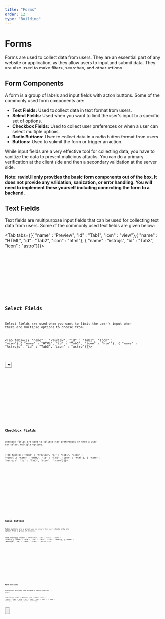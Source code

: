 ```yaml
---
title: "Forms"
order: 12
type: "Building"
---
```



# Forms

Forms are used to collect data from users. They are an essential part of any website or application, as they allow users to input and submit data. They are also used to make filters, searches, and other actions.


## Form Components 

A form is a group of labels and input fields with action buttons. Some of the commonly used form components are:

- **Text Fields:**  Used to collect data in text format from users.
- **Select Fields:** Used when you want to limit the user's input to a specific set of options.
- **Checkbox Fields:** Used to collect user preferences or when a user can select multiple options.
- **Radio Buttons:** Used to collect data in a radio button format from users.
- **Buttons:** Used to submit the form or trigger an action.

While input fields are a very effective tool for collecting data, you have to sanitize the data to prevent malicious attacks. You can do a primary verification at the client side and then a secondary validation at the server side.

**Note: ravixUI only provides the basic form components out of the box. It does not provide any validation, sanization, or error handling. You will need to implement these yourself including connecting the form to a backend.**

## Text Fields

Text fields are multipurpose input fields that can be used for collecting text data from users. Some of the commonly used text fields are given below:


<Tab tabs={[{ "name" : "Preview", "id" : "Tab1", "icon" : "view"},{ "name" : "HTML", "id" : "Tab2", "icon" : "html"}, { "name" : "Astrojs", "id" : "Tab3", "icon" : "astro"}]}>

<section id ="Tab1-panel" role="tabpanel" data-role="tabpanel">
<div class="flex  p-6 items-start justify-center">
<Text />
</div>

</section>

<section id ="Tab2-panel" role="tabpanel" data-role="tabpanel">

<Code code={TextCode} lang="html" title="TextVariants.html" wrap="true" data-pagefind-ignore/>

</section>

<section id ="Tab3-panel" role="tabpanel" data-role="tabpanel">

<Code code={TextCodeAstro} lang="astro" title="TextVariants.astro" wrap="true" data-pagefind-ignore/>

</section>

</Tab>


## Select Fields

Select fields are used when you want to limit the user's input when there are multiple options to choose from.


<Tab tabs={[{ "name" : "Preview", "id" : "Tab1", "icon" : "view"},{ "name" : "HTML", "id" : "Tab2", "icon" : "html"}, { "name" : "Astrojs", "id" : "Tab3", "icon" : "astro"}]}>

<section id ="Tab1-panel" role="tabpanel" data-role="tabpanel">
<div class="flex  p-6 items-start justify-center">
<Select />
</div>

</section>

<section id ="Tab2-panel" role="tabpanel" data-role="tabpanel">

<Code code={SelectCode} lang="html" title="SelectVariants.html" wrap="true" data-pagefind-ignore/>

</section>

<section id ="Tab3-panel" role="tabpanel" data-role="tabpanel">

<Code code={SelectCodeAstro} lang="astro" title="SelectVariants.astro" wrap="true" data-pagefind-ignore/>

</section>

</Tab>

## Checkbox Fields

Checkbox fields are used to collect user preferences or when a user can select multiple options.


<Tab tabs={[{ "name" : "Preview", "id" : "Tab1", "icon" : "view"},{ "name" : "HTML", "id" : "Tab2", "icon" : "html"}, { "name" : "Astrojs", "id" : "Tab3", "icon" : "astro"}]}>

<section id ="Tab1-panel" role="tabpanel" data-role="tabpanel">
<div class="flex  p-6 items-start justify-center">
<Checkbox />
</div>

</section>

<section id ="Tab2-panel" role="tabpanel" data-role="tabpanel">

<Code code={CheckboxCode} lang="html" title="CheckboxVariants.html" wrap="true" data-pagefind-ignore/>

</section>

<section id ="Tab3-panel" role="tabpanel" data-role="tabpanel">

<Code code={CheckboxCodeAstro} lang="astro" title="CheckboxVariants.astro" wrap="true" data-pagefind-ignore/>

</section>

</Tab>


## Radio Buttons

Radio buttons are a great way to ensure the user selects only one option from a group of choices.


<Tab tabs={[{ "name" : "Preview", "id" : "Tab1", "icon" : "view"},{ "name" : "HTML", "id" : "Tab2", "icon" : "html"}, { "name" : "Astrojs", "id" : "Tab3", "icon" : "astro"}]}>

<section id ="Tab1-panel" role="tabpanel" data-role="tabpanel">
<div class="flex  p-6 items-start justify-center">
<Radio />
</div>

</section>

<section id ="Tab2-panel" role="tabpanel" data-role="tabpanel">

<Code code={RadioCode} lang="html" title="RadioVariants.html" wrap="true" data-pagefind-ignore/>

</section>

<section id ="Tab3-panel" role="tabpanel" data-role="tabpanel">

<Code code={RadioCodeAstro} lang="astro" title="RadioVariants.astro" wrap="true" data-pagefind-ignore/>

</section>

</Tab>

## Form Buttons

A few buttons which have types assigned to them for reset and submit.


<Tab tabs={[{ "name" : "Preview", "id" : "Tab1", "icon" : "view"},{ "name" : "HTML", "id" : "Tab2", "icon" : "html"}, { "name" : "Astrojs", "id" : "Tab3", "icon" : "astro"}]}>

<section id ="Tab1-panel" role="tabpanel" data-role="tabpanel">
<div class="flex  p-6 items-start justify-center">
<Button />
</div>

</section>

<section id ="Tab2-panel" role="tabpanel" data-role="tabpanel">

<Code code={ButtonCode} lang="html" title="ButtonVariants.html" wrap="true" data-pagefind-ignore/>

</section>

<section id ="Tab3-panel" role="tabpanel" data-role="tabpanel">

<Code code={ButtonCodeAstro} lang="astro" title="ButtonVariants.astro" wrap="true" data-pagefind-ignore/>

</section>

</Tab>